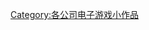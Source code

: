 {{hiddencat}}
{{WPSS-cat}}
{{Stub Category | article=[[Take-Two_Interactive|Take-Two Interactive]] | newstub=TakeTwo-stub | category=Take-Two Interactive}}


[[Category:各公司电子游戏小作品|Category:各公司电子游戏小作品]]